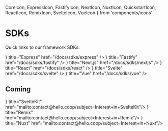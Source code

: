   CoreIcon, 
  ExpressIcon, 
  FastifyIcon, 
  NextIcon, 
  NuxtIcon, 
  QuickstartIcon, 
  ReactIcon, 
  RemixIcon, 
  SvelteIcon, 
  VueIcon 
} from 'components/icons'

# SDKs

Quick links to our framework SDKs:

<Cards>
  <Card icon={<ExpressIcon/>} title="Express" href="/docs/sdks/express" />
  <Card icon={<FastifyIcon/>} title="Fastify" href="/docs/sdks/fastify" />
  <Card icon={<NextIcon/>} title="Next.js" href="/docs/sdks/nextjs" />
  <Card icon={<ReactIcon/>} title="React" href="/docs/sdks/react" />
  <Card icon={<SvelteIcon/>} title="Svelte" href="/docs/sdks/svelte" />
  <Card icon={<VueIcon/>} title="Vue" href="/docs/sdks/vue" />
</Cards>

## Coming
<Cards>
  <Card icon={<SvelteIcon/>} title="SvelteKit" href="mailto:contact@hello.coop/subject=Interest+in+SvelteKit"/>
  <Card icon={<RemixIcon/>} title="Remix" href="mailto:contact@hello.coop/subject=Interest+in+Remix"/>
  <Card icon={<NuxtIcon/>} title="Nuxt" href="mailto:contact@hello.coop/subject=Interest+in+Nuxt"/>
</Cards>
